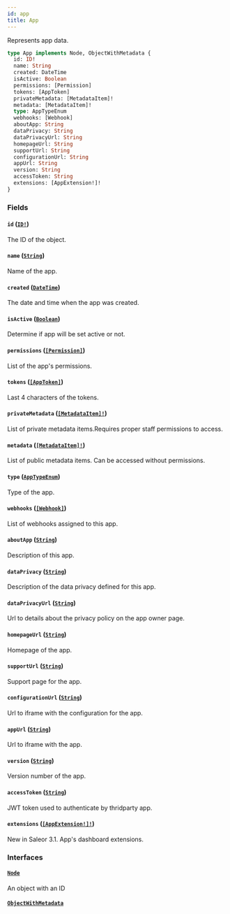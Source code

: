 ```yaml
---
id: app
title: App
---
```


Represents app data.

```graphql
type App implements Node, ObjectWithMetadata {
  id: ID!
  name: String
  created: DateTime
  isActive: Boolean
  permissions: [Permission]
  tokens: [AppToken]
  privateMetadata: [MetadataItem]!
  metadata: [MetadataItem]!
  type: AppTypeEnum
  webhooks: [Webhook]
  aboutApp: String
  dataPrivacy: String
  dataPrivacyUrl: String
  homepageUrl: String
  supportUrl: String
  configurationUrl: String
  appUrl: String
  version: String
  accessToken: String
  extensions: [AppExtension!]!
}
```

### Fields

#### `id` ([`ID!`](../../../developer/api-reference/scalars/id))

The ID of the object.

#### `name` ([`String`](../../../developer/api-reference/scalars/string))

Name of the app.

#### `created` ([`DateTime`](../../../developer/api-reference/scalars/date-time))

The date and time when the app was created.

#### `isActive` ([`Boolean`](../../../developer/api-reference/scalars/boolean))

Determine if app will be set active or not.

#### `permissions` ([`[Permission]`](../../../developer/api-reference/objects/permission))

List of the app's permissions.

#### `tokens` ([`[AppToken]`](../../../developer/api-reference/objects/app-token))

Last 4 characters of the tokens.

#### `privateMetadata` ([`[MetadataItem]!`](../../../developer/api-reference/objects/metadata-item))

List of private metadata items.Requires proper staff permissions to access.

#### `metadata` ([`[MetadataItem]!`](../../../developer/api-reference/objects/metadata-item))

List of public metadata items. Can be accessed without permissions.

#### `type` ([`AppTypeEnum`](../../../developer/api-reference/enums/app-type-enum))

Type of the app.

#### `webhooks` ([`[Webhook]`](../../../developer/api-reference/objects/webhook))

List of webhooks assigned to this app.

#### `aboutApp` ([`String`](../../../developer/api-reference/scalars/string))

Description of this app.

#### `dataPrivacy` ([`String`](../../../developer/api-reference/scalars/string))

Description of the data privacy defined for this app.

#### `dataPrivacyUrl` ([`String`](../../../developer/api-reference/scalars/string))

Url to details about the privacy policy on the app owner page.

#### `homepageUrl` ([`String`](../../../developer/api-reference/scalars/string))

Homepage of the app.

#### `supportUrl` ([`String`](../../../developer/api-reference/scalars/string))

Support page for the app.

#### `configurationUrl` ([`String`](../../../developer/api-reference/scalars/string))

Url to iframe with the configuration for the app.

#### `appUrl` ([`String`](../../../developer/api-reference/scalars/string))

Url to iframe with the app.

#### `version` ([`String`](../../../developer/api-reference/scalars/string))

Version number of the app.

#### `accessToken` ([`String`](../../../developer/api-reference/scalars/string))

JWT token used to authenticate by thridparty app.

#### `extensions` ([`[AppExtension!]!`](../../../developer/api-reference/objects/app-extension))

New in Saleor 3.1. App's dashboard extensions.

### Interfaces

#### [`Node`](../../../developer/api-reference/interfaces/node)

An object with an ID

#### [`ObjectWithMetadata`](../../../developer/api-reference/interfaces/object-with-metadata)
